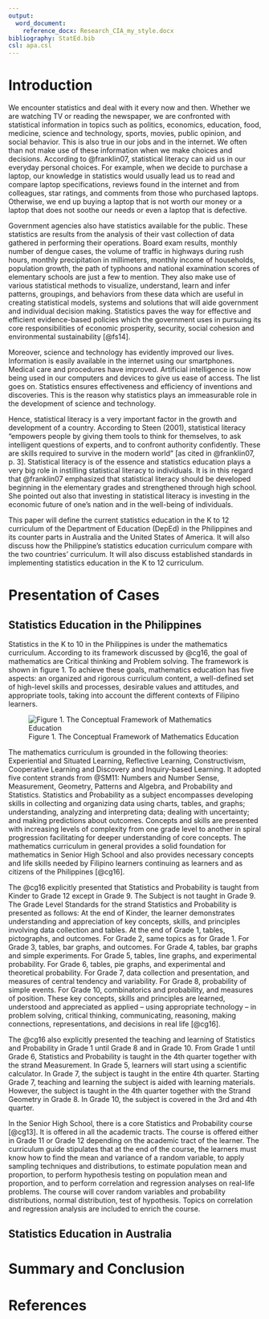 ```yaml
---
output:
  word_document:
    reference_docx: Research_CIA_my_style.docx
bibliography: StatEd.bib
csl: apa.csl
---
```

# Introduction

We encounter statistics and deal with it every now and then. Whether we are watching TV or reading the newspaper, we are confronted with statistical information in topics such as politics, economics, education, food, medicine, science and technology, sports, movies, public opinion, and social behavior. This is also true in our jobs and in the internet. We often than not make use of these information when we make choices and decisions. According to @franklin07, statistical literacy can aid us in our everyday personal choices. For example, when we decide to purchase a laptop, our knowledge in statistics would usually lead us to read and compare laptop specifications, reviews found in the internet and from colleagues, star ratings, and comments from those who purchased laptops. Otherwise, we end up buying a laptop that is not worth our money or a laptop that does not soothe our needs or even a laptop that is defective.

Government agencies also have statistics available for the public. These statistics are results from the analysis of their vast collection of data gathered in performing their operations. Board exam results, monthly number of dengue cases, the volume of traffic in highways during rush hours, monthly precipitation in millimeters, monthly income of households, population growth, the path of typhoons and national examination scores of elementary schools are just a few to mention. They also make use of various statistical methods to visualize, understand, learn and infer patterns, groupings, and behaviors from these data which are useful in creating statistical models, systems and solutions that will aide government and individual decision making. Statistics paves the way for effective and efficient evidence-based policies which the government uses in pursuing its core responsibilities of economic prosperity, security, social cohesion and environmental sustainability [@fs14].

Moreover, science and technology has evidently improved our lives. Information is easily available in the internet using our smartphones. Medical care and procedures have improved. Artificial intelligence is now being used in our computers and devices to give us ease of access. The list goes on. Statistics ensures effectiveness and efficiency of inventions and discoveries. This is the reason why statistics plays an immeasurable role in the development of science and technology.

Hence, statistical literacy is a very important factor in the growth and development of a country. According to Steen (2001), statistical literacy “empowers people by giving them tools to think for themselves, to ask intelligent questions of experts, and to confront authority confidently. These are skills required to survive in the modern world” [as cited in @franklin07, p. 3].  Statistical literacy is of the essence and statistics education plays a very big role in instilling statistical literacy to individuals. It is in this regard that @franklin07 emphasized that statistical literacy should be developed beginning in the elementary grades and strengthened through high school. She pointed out also that investing in statistical literacy is investing in the economic future of one's nation and in the well-being of individuals.

This paper will define the current statistics education in the K to 12 curriculum of the Department of Education (DepEd) in the Philippines and its counter parts in Australia and the United States of America. It will also discuss how the Philippine's statistics education curriculum compare with the two countries' curriculum. It will also discuss established standards in implementing statistics education in the K to 12 curriculum.

# Presentation of Cases

## Statistics Education in the Philippines

Statistics in the K to 10 in the Philippines is under the mathematics curriculum. According to its framework discussed by @cg16, the goal of mathematics are Critical thinking and Problem solving. The framework is shown in figure 1. To achieve these goals, mathematics education has five aspects: an organized and rigorous curriculum content, a well-defined set of high-level skills and processes, desirable values and attitudes, and appropriate tools, taking into account the different contexts of Filipino learners. 

![Figure 1. The Conceptual Framework of Mathematics Education](framework.jpg)

The mathematics curriculum is grounded in the following theories: Experiential and Situated Learning, Reflective Learning, Constructivism, Cooperative Learning and Discovery and Inquiry-based Learning. It adopted five content strands from @SM11: Numbers and Number Sense, Measurement, Geometry, Patterns and Algebra, and Probability and Statistics. Statistics and Probability as a subject encompasses developing skills in collecting and organizing data using charts, tables, and graphs; understanding, analyzing and interpreting data; dealing with uncertainty; and making predictions about outcomes. Concepts and skills are presented with increasing levels of complexity from one grade level to another in spiral progression facilitating for deeper understanding of core concepts. The mathematics curriculum in general provides a solid foundation for mathematics in Senior High School and also provides necessary concepts and life skills needed by Filipino learners continuing as learners and as citizens of the Philippines [@cg16].

The @cg16 explicitly presented that Statistics and Probability is taught from Kinder to Grade 12 except in Grade 9. The Subject is not taught in Grade 9. The Grade Level Standards for the strand Statistics and Probability is presented as follows: At the end of Kinder, the learner demonstrates understanding and appreciation of key concepts, skills, and principles involving data collection and tables. At the end of Grade 1, tables, pictographs, and outcomes. For Grade 2, same topics as for Grade 1. For Grade 3, tables, bar graphs, and outcomes. For Grade 4, tables, bar graphs and simple experiments. For Grade 5, tables, line graphs, and experimental probability. For Grade 6, tables, pie graphs, and experimental and theoretical probability. For Grade 7, data collection and presentation, and measures of central tendency and variability. For Grade 8, probability of simple events. For Grade 10, combinatorics and probability, and measures of position. These key concepts, skills and principles are learned, understood and appreciated as applied -- using appropriate technology -- in problem solving, critical thinking, communicating, reasoning, making connections, representations, and decisions in real life [@cg16].

The @cg16 also explicitly presented the teaching and learning of Statistics and Probability in Grade 1 until Grade 8 and in Grade 10. From Grade 1 until Grade 6, Statistics and Probability is taught in the 4th quarter together with the strand Measurement. In Grade 5, learners will start using a scientific calculator. In Grade 7, the subject is taught in the entire 4th quarter. Starting Grade 7, teaching and learning the subject is aided with learning materials. However, the subject is taught in the 4th quarter together with the Strand Geometry in Grade 8. In Grade 10, the subject is covered in the 3rd and 4th quarter.

In the Senior High School, there is a core Statistics and Probability course [@cg13]. It is offered in all the academic tracts. The course is offered either in Grade 11 or Grade 12 depending on the academic tract of the learner. The curriculum guide stipulates that at the end of the course, the learners must know how to find the mean and variance of a random variable, to apply sampling techniques and distributions, to estimate population mean and proportion, to perform hypothesis testing on population mean and proportion, and to perform correlation and regression analyses on real-life problems. The course will cover random variables and probability distributions, normal distribution, test of hypothesis. Topics on correlation and regression analysis are included to enrich the course.

## Statistics Education in Australia



# Summary and Conclusion
 
# References